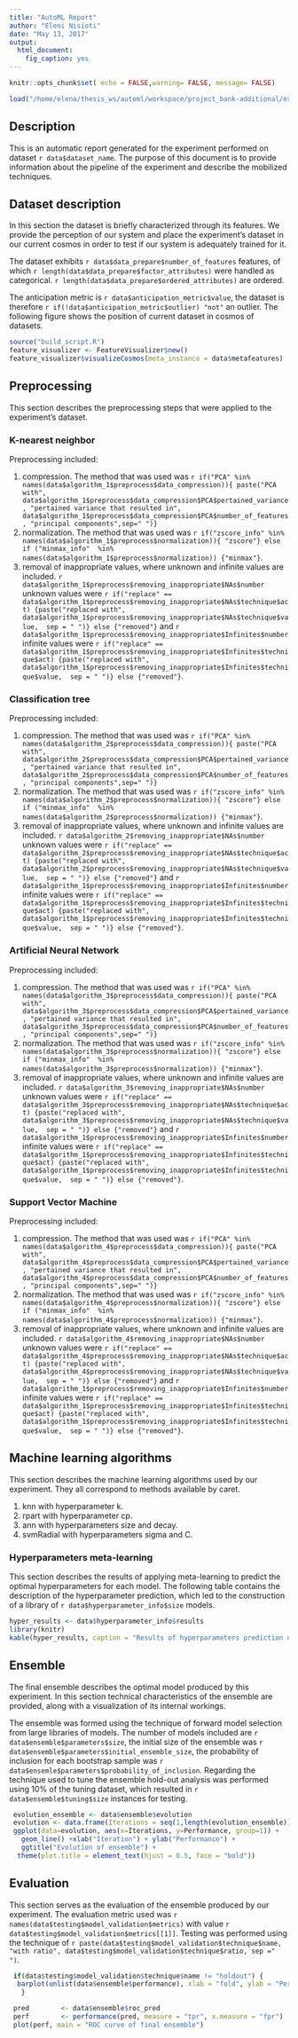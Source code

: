 ```yaml
---
title: "AutoML Report"
author: "Eleni Nisioti"
date: "May 13, 2017"
output:
  html_document:
    fig_caption: yes
---
```


```r
knitr::opts_chunk$set( echo = FALSE,warning= FALSE, message= FALSE)
```

```r
load("/home/elena/thesis_ws/automl/workspace/project_bank-additional/experiment_info2.Rdata")
```

## Description
This is an automatic report generated for the experiment performed on dataset `r data$dataset_name`. The purpose of this document is to provide information about the pipeline of the experiment and describe the mobilized techniques.

## Dataset description
In this section the dataset is briefly characterized through its features. We provide the perception  of our system and place the experiment's dataset in our current cosmos in order to test if our system is adequately trained for it.

The dataset exhibits `r data$data_prepare$number_of_features` features, of which `r length(data$data_prepare$factor_attributes)` were handled as categorical. `r length(data$data_prepare$ordered_attributes)` are ordered.

The anticipation metric is `r data$anticipation_metric$value`, the dataset is therefore `r if(!data$anticipation_metric$outlier) "not"` an outlier. The following figure shows the position of current dataset in cosmos of datasets.

```r
source("build_script.R")
feature_visualizer <- FeatureVisualizer$new()
feature_visualizer$visualizeCosmos(meta_instance = data$metafeatures)
```

## Preprocessing
This section describes the preprocessing steps that were applied to the experiment's dataset. 

### K-nearest neighbor
Preprocessing included:

1. compression. The method that was used was `r if("PCA" %in% names(data$algorithm_1$preprocess$data_compression)){ paste("PCA with",  data$algorithm_1$preprocess$data_compression$PCA$pertained_variance, "pertained variance that resulted in", data$algorithm_1$preprocess$data_compression$PCA$number_of_features, "principal components",sep=" ")}` 
2. normalization. The method that was used was `r if("zscore_info" %in% names(data$algorithm_1$preprocess$normalization)){ "zscore"} else if ("minmax_info"  %in% names(data$algorithm_1$preprocess$normalization)) {"minmax"}`.
3.  removal of inappropriate values, where unknown and infinite values are included. `r data$algorithm_1$preprocess$removing_inappropriate$NAs$number` unknown values were  `r if("replace" == data$algorithm_1$preprocess$removing_inappropriate$NAs$technique$act) {paste("replaced with", data$algorithm_1$preprocess$removing_inappropriate$NAs$technique$value,  sep = " ")} else {"removed"}` and 
`r data$algorithm_1$preprocess$removing_inappropriate$Infinites$number` infinite values were  `r if("replace" == data$algorithm_1$preprocess$removing_inappropriate$Infinites$technique$act) {paste("replaced with", data$algorithm_1$preprocess$removing_inappropriate$Infinites$technique$value,  sep = " ")} else {"removed"}`.

### Classification tree
Preprocessing included:

1. compression. The method that was used was `r if("PCA" %in% names(data$algorithm_2$preprocess$data_compression)){ paste("PCA with",  data$algorithm_2$preprocess$data_compression$PCA$pertained_variance, "pertained variance that resulted in", data$algorithm_2$preprocess$data_compression$PCA$number_of_features, "principal components",sep=" ")}` 
2. normalization. The method that was used was `r if("zscore_info" %in% names(data$algorithm_2$preprocess$normalization)){ "zscore"} else if ("minmax_info"  %in% names(data$algorithm_2$preprocess$normalization)) {"minmax"}`.
3.  removal of inappropriate values, where unknown and infinite values are included. `r data$algorithm_2$removing_inappropriate$NAs$number` unknown values were  `r if("replace" == data$algorithm_2$preprocess$removing_inappropriate$NAs$technique$act) {paste("replaced with", data$algorithm_2$preprocess$removing_inappropriate$NAs$technique$value,  sep = " ")} else {"removed"}` and 
`r data$algorithm_1$preprocess$removing_inappropriate$Infinites$number` infinite values were  `r if("replace" == data$algorithm_1$preprocess$removing_inappropriate$Infinites$technique$act) {paste("replaced with", data$algorithm_1$preprocess$removing_inappropriate$Infinites$technique$value,  sep = " ")} else {"removed"}`.

### Artificial Neural Network
Preprocessing included:

1. compression. The method that was used was `r if("PCA" %in% names(data$algorithm_3$preprocess$data_compression)){ paste("PCA with",  data$algorithm_3$preprocess$data_compression$PCA$pertained_variance, "pertained variance that resulted in", data$algorithm_3$preprocess$data_compression$PCA$number_of_features, "principal components",sep=" ")}` 
2. normalization. The method that was used was `r if("zscore_info" %in% names(data$algorithm_3$preprocess$normalization)){ "zscore"} else if ("minmax_info"  %in% names(data$algorithm_3$preprocess$normalization)) {"minmax"}`.
3.  removal of inappropriate values, where unknown and infinite values are included. `r data$algorithm_3$removing_inappropriate$NAs$number` unknown values were  `r if("replace" == data$algorithm_3$preprocess$removing_inappropriate$NAs$technique$act) {paste("replaced with", data$algorithm_3$preprocess$removing_inappropriate$NAs$technique$value,  sep = " ")} else {"removed"}` and 
`r data$algorithm_1$preprocess$removing_inappropriate$Infinites$number` infinite values were  `r if("replace" == data$algorithm_1$preprocess$removing_inappropriate$Infinites$technique$act) {paste("replaced with", data$algorithm_1$preprocess$removing_inappropriate$Infinites$technique$value,  sep = " ")} else {"removed"}`.

### Support Vector Machine
Preprocessing included:

1. compression. The method that was used was `r if("PCA" %in% names(data$algorithm_4$preprocess$data_compression)){ paste("PCA with",  data$algorithm_4$preprocess$data_compression$PCA$pertained_variance, "pertained variance that resulted in", data$algorithm_4$preprocess$data_compression$PCA$number_of_features, "principal components",sep=" ")}` 
2. normalization. The method that was used was `r if("zscore_info" %in% names(data$algorithm_4$preprocess$normalization)){ "zscore"} else if ("minmax_info"  %in% names(data$algorithm_4$preprocess$normalization)) {"minmax"}`.
3.  removal of inappropriate values, where unknown and infinite values are included. `r data$algorithm_4$removing_inappropriate$NAs$number` unknown values were  `r if("replace" == data$algorithm_4$preprocess$removing_inappropriate$NAs$technique$act) {paste("replaced with", data$algorithm_4$preprocess$removing_inappropriate$NAs$technique$value,  sep = " ")} else {"removed"}` and 
`r data$algorithm_1$preprocess$removing_inappropriate$Infinites$number` infinite values were  `r if("replace" == data$algorithm_1$preprocess$removing_inappropriate$Infinites$technique$act) {paste("replaced with", data$algorithm_1$preprocess$removing_inappropriate$Infinites$technique$value,  sep = " ")} else {"removed"}`.

 
## Machine learning algorithms
This section describes the machine learning algorithms used by our experiment. They all correspond to methods available by caret.

1. knn with hyperparameter k.
2. rpart with hyperparameter cp.
3. ann with hyperparameters size and decay.
4. svmRadial with hyperparameters sigma and C.

### Hyperparameters meta-learning
This section describes the results of applying meta-learning to predict the optimal hyperparameters for each model. The following table contains the description of the hyperparameter prediction, which led to the construction of a library of `r data$hyperparameter_info$size` models.

```r
hyper_results <- data$hyperparameter_info$results
library(knitr)
kable(hyper_results, caption = "Results of hyperparameters prediction using meta-learning ")
```

## Ensemble
The final ensemble describes the optimal model produced by this experiment. In this section technical characteristics of the ensemble are provided, along with a visualization of its internal workings.

The ensemble was formed using the technique of forward model selection from large libraries of models. The number of models included are `r data$ensemble$parameters$size`, the initial size of the ensemble was `r data$ensemble$parameters$initial_ensemble_size`, the probability of inclusion for each bootstrap sample was `r data$ensemle$parameters$probability_of_inclusion`. Regarding the  technique used to tune the ensemble hold-out analysis was performed using 10% of the tuning dataset, which resulted in `r data$ensemble$tuning$size` instances for testing. 

```r
 evolution_ensemble <- data$ensemble$evolution
 evolution <- data.frame(Iterations = seq(1,length(evolution_ensemble)), Performance = evolution_ensemble)
 ggplot(data=evolution, aes(x=Iterations, y=Performance, group=1)) +
   geom_line() +xlab("Iteration") + ylab("Performance") +
   ggtitle("Evolution of ensemble") + 
  theme(plot.title = element_text(hjust = 0.5, face = "bold"))
```

## Evaluation
This section serves as the evaluation of the ensemble produced by our experiment. The evaluation metric used was `r names(data$testing$model_validation$metrics)` with value `r data$testing$model_validation$metrics[[1]]`. Testing was performed using the technique of `r paste(data$testing$model_validation$technique$name, "with ratio", data$testing$model_validation$technique$ratio, sep =" ")`.


```r
 if(data$testing$model_validation$technique$name != "holdout") {
  barplot(unlist(data$ensemble$performance), xlab = "fold", ylab = "Performance", main = "Performance of ensemble across folds" )
   }
```

```r
 pred        <- data$ensemble$roc_pred
 perf        <- performance(pred, measure = "tpr", x.measure = "fpr")
 plot(perf, main = "ROC curve of final ensemble")
```
